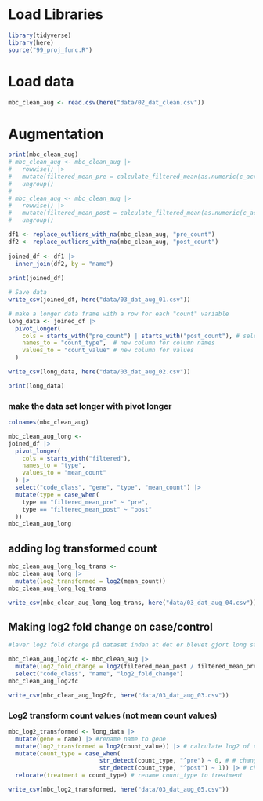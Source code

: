 # Load Libraries

```r
library(tidyverse)
library(here)
source("99_proj_func.R")
```

# Load data

```r
mbc_clean_aug <- read.csv(here("data/02_dat_clean.csv"))
```

# Augmentation

```r
print(mbc_clean_aug)
# mbc_clean_aug <- mbc_clean_aug |> 
#   rowwise() |> 
#   mutate(filtered_mean_pre = calculate_filtered_mean(as.numeric(c_across(starts_with("pre_count"))))) |> 
#   ungroup()
# 
# mbc_clean_aug <- mbc_clean_aug |> 
#   rowwise() |> 
#   mutate(filtered_mean_post = calculate_filtered_mean(as.numeric(c_across(starts_with("post_count"))))) |> 
#   ungroup()

df1 <- replace_outliers_with_na(mbc_clean_aug, "pre_count")
df2 <- replace_outliers_with_na(mbc_clean_aug, "post_count")
  
joined_df <- df1 |>
  inner_join(df2, by = "name")
  
print(joined_df)

# Save data
write_csv(joined_df, here("data/03_dat_aug_01.csv"))
```

```r
# make a longer data frame with a row for each "count" variable
long_data <- joined_df |> 
  pivot_longer(
    cols = starts_with("pre_count") | starts_with("post_count"), # select count columns
    names_to = "count_type",  # new column for column names
    values_to = "count_value" # new column for values
  ) 

write_csv(long_data, here("data/03_dat_aug_02.csv"))

print(long_data)

```

### make the data set longer with pivot longer

```r
colnames(mbc_clean_aug)
```

```r
mbc_clean_aug_long <- 
joined_df |> 
  pivot_longer(
    cols = starts_with("filtered"),
    names_to = "type",
    values_to = "mean_count"
  ) |> 
  select("code_class", "gene", "type", "mean_count") |> 
  mutate(type = case_when(
    type == "filtered_mean_pre" ~ "pre",
    type == "filtered_mean_post" ~ "post"
  ))
mbc_clean_aug_long

```

## adding log transformed count

```r
mbc_clean_aug_long_log_trans <- 
mbc_clean_aug_long |> 
  mutate(log2_transformed = log2(mean_count))
mbc_clean_aug_long_log_trans

write_csv(mbc_clean_aug_long_log_trans, here("data/03_dat_aug_04.csv"))
```

## Making log2 fold change on case/control

```r
#laver log2 fold change på datasæt inden at det er blevet gjort long så man ikke behøver at lave det wide

mbc_clean_aug_log2fc <- mbc_clean_aug |> 
  mutate(log2_fold_change = log2(filtered_mean_post / filtered_mean_pre)) |> 
  select("code_class", "name", "log2_fold_change")
mbc_clean_aug_log2fc

write_csv(mbc_clean_aug_log2fc, here("data/03_dat_aug_03.csv"))

```

### Log2 transform count values (not mean count values)

```r
mbc_log2_transformed <- long_data |>
  mutate(gene = name) |> #rename name to gene
  mutate(log2_transformed = log2(count_value)) |> # calculate log2 of counts
  mutate(count_type = case_when(
                          str_detect(count_type, "^pre") ~ 0, # # change every instance that contains "pre" to 0
                          str_detect(count_type, "^post") ~ 1)) |> # change every instance that contains "post" to 1
  relocate(treatment = count_type) # rename count_type to treatment 

write_csv(mbc_log2_transformed, here("data/03_dat_aug_05.csv"))
```
